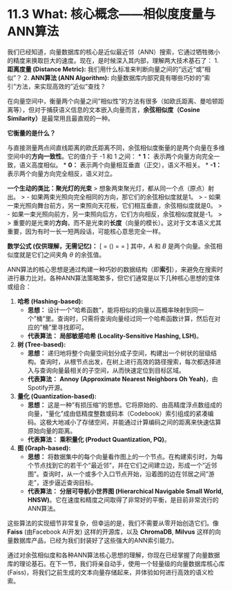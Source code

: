 # 11.3 What: 核心概念——相似度度量与ANN算法

我们已经知道，向量数据库的核心是近似最近邻（ANN）搜索，它通过牺牲微小的精度来换取巨大的速度。现在，是时候深入其内部，理解两大技术基石了：
1.  **距离度量 (Distance Metric):** 我们用什么标准来判断向量之间的"远近"或"相似"？
2.  **ANN算法 (ANN Algorithm):** 向量数据库内部究竟有哪些巧妙的"索引"方法，来实现高效的"近似"查找？

::: {.callout-tip title="核心概念：余弦相似度 (Cosine Similarity)"}

在向量空间中，衡量两个向量之间"相似性"的方法有很多（如欧氏距离、曼哈顿距离等），但对于捕获语义信息的文本嵌入向量而言，**余弦相似度（Cosine Similarity）**是最常用且最直观的一种。

**它衡量的是什么？**

与直接测量两点间直线距离的欧氏距离不同，余弦相似度衡量的是两个向量在多维空间中的**方向一致性**。它的值介于 -1 和 1 之间：
*   **1：** 表示两个向量方向完全一致，语义高度相似。
*   **0：** 表示两个向量相互垂直（正交），语义不相关。
*   **-1：** 表示两个向量方向完全相反，语义对立。

**一个生动的类比：聚光灯的光束**
> 想象两束聚光灯，都从同一个点（原点）射出。
> -   如果两束光照向完全相同的方向，那它们的余弦相似度就是1。
> -   如果一束光照向舞台前方，另一束照向天花板，它们相互垂直，余弦相似度就是0。
> -   如果一束光照向前方，另一束照向后方，它们方向相反，余弦相似度就是-1。
>
> 重要的是光束的**方向**，而不是光束的**长度**（向量的模长）。这对于文本语义尤其重要，因为有时一长一短两段话，可能核心意思完全一样。

**数学公式 (仅供理解，无需记忆)：**
\[ \text{similarity} = \cos(\theta) = \frac{\mathbf{A} \cdot \mathbf{B}}{\|\mathbf{A}\| \|\mathbf{B}\|} = \frac{\sum_{i=1}^{n} A_i B_i}{\sqrt{\sum_{i=1}^{n} A_i^2} \sqrt{\sum_{i=1}^{n} B_i^2}} \]
其中，$A$ 和 $B$ 是两个向量。余弦相似度就是它们之间夹角 $\theta$ 的余弦值。

:::

::: {.callout-tip title="核心概念：近似最近邻 (ANN) 算法"}

ANN算法的核心思想是通过构建一种巧妙的数据结构（即**索引**），来避免在搜索时进行暴力比对。各种ANN算法策略繁多，但它们通常是以下几种核心思想的变体或组合：

1.  **哈希 (Hashing-based):**
    *   **思想：** 设计一个"哈希函数"，能将相似的向量以高概率映射到同一个"桶"里。查询时，只需将查询向量经过同一个哈希函数计算，然后在对应的"桶"里寻找即可。
    *   **代表算法：** **局部敏感哈希 (Locality-Sensitive Hashing, LSH)**。

2.  **树 (Tree-based):**
    *   **思想：** 递归地将整个向量空间划分成子空间，构建出一个树状的层级结构。查询时，从根节点出发，在树上进行高效的路径搜索，每次都选择进入与查询向量最相关的子空间，从而快速定位到目标区域。
    *   **代表算法：** **Annoy (Approximate Nearest Neighbors Oh Yeah)**，由Spotify开源。

3.  **量化 (Quantization-based):**
    *   **思想：** 这是一种"有损压缩"的思想。它将原始的、由高精度浮点数组成的向量，"量化"成由低精度整数或码本（Codebook）索引组成的紧凑编码。这极大地减小了存储空间，并能通过计算编码之间的距离来快速估算原始向量的距离。
    *   **代表算法：** **乘积量化 (Product Quantization, PQ)**。

4.  **图 (Graph-based):**
    *   **思想：** 将数据集中的每个向量看作图上的一个节点。在构建索引时，为每个节点找到它的若干个"最近邻"，并在它们之间建立边，形成一个"近邻图"。查询时，从一个或多个入口节点开始，沿着图的边在邻居之间"游走"，逐步逼近查询目标。
    *   **代表算法：** **分层可导航小世界图 (Hierarchical Navigable Small World, HNSW)**。它在速度和精度之间取得了非常好的平衡，是目前非常流行的ANN算法。

这些算法的实现细节非常复杂，但幸运的是，我们不需要从零开始创造它们。像 **Faiss** (由Facebook AI开发) 这样的开源库，以及 **ChromaDB**, **Milvus** 这样的向量数据库产品，已经为我们封装好了这些强大的ANN索引能力。

:::

通过对余弦相似度和各种ANN算法核心思想的理解，你现在已经掌握了向量数据库的理论基石。在下一节，我们将亲自动手，使用一个轻量级的向量数据库核心库(Faiss)，将我们之前生成的文本向量存储起来，并体验如何进行高效的语义检索。 